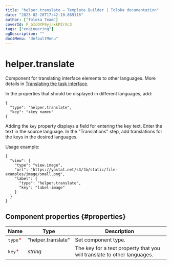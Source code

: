```yaml
---
title: "helper.translate — Template Builder | Toloka documentation"
date: "2023-02-20T17:42:10.869116"
author: ["Toloka Team"]
coverId: F_bIcOYF9yjrxkPZrXc3
tags: ["engineering"]
ogDescription: ""
docsMenu: "defaultMenu"
---
```



# helper.translate

Component for translating interface elements to other languages. More details in [Translating the task interface](/docs-new/guide/project-languages#interface-translate).

In the properties that should be displayed in different languages, add:

```
{
  "type": "helper.translate",
  "key": "<key name>"
{
```

Adding the `key` property displays a field for entering the key text. Enter the text in the source language. In the "Translations" step, add translations for the keys in the desired languages.

Usage example:

```
{
  "view": {
    "type": "view.image",
    "url": "https://yastat.net/s3/tb/static/file-examples/image/small.png",
    "label": {
      "type": "helper.translate",
      "key": "label-image"
    }
  }
}
```

## Component properties {#properties}

**Name** | **Type** | **Description**
----- | ----- | -----
`type`<span style="color: red">\*</span> | "helper.translate" | Set component type.
`key`<span style="color: red">\*</span> | _string_ | The key for a text property that you will translate to other languages.

<ContactSupport/>